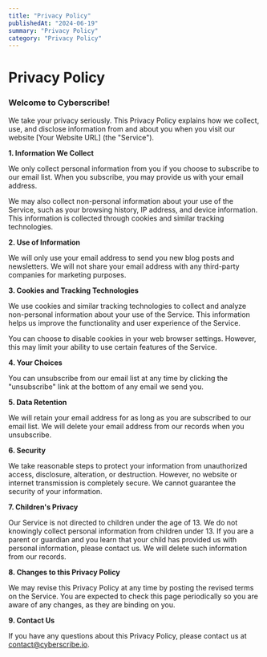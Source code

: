 ```yaml
---
title: "Privacy Policy"
publishedAt: "2024-06-19"
summary: "Privacy Policy"
category: "Privacy Policy"
---
```


# Privacy Policy

### Welcome to Cyberscribe!

We take your privacy seriously. This Privacy Policy explains how we collect, use, and disclose information from and about you when you visit our website [Your Website URL] (the "Service").

**1. Information We Collect**

We only collect personal information from you if you choose to subscribe to our email list. When you subscribe, you may provide us with your email address.

We may also collect non-personal information about your use of the Service, such as your browsing history, IP address, and device information. This information is collected through cookies and similar tracking technologies.

**2. Use of Information**

We will only use your email address to send you new blog posts and newsletters. We will not share your email address with any third-party companies for marketing purposes.

**3. Cookies and Tracking Technologies**

We use cookies and similar tracking technologies to collect and analyze non-personal information about your use of the Service. This information helps us improve the functionality and user experience of the Service.

You can choose to disable cookies in your web browser settings. However, this may limit your ability to use certain features of the Service.

**4. Your Choices**

You can unsubscribe from our email list at any time by clicking the "unsubscribe" link at the bottom of any email we send you.

**5. Data Retention**

We will retain your email address for as long as you are subscribed to our email list. We will delete your email address from our records when you unsubscribe.

**6. Security**

We take reasonable steps to protect your information from unauthorized access, disclosure, alteration, or destruction. However, no website or internet transmission is completely secure. We cannot guarantee the security of your information.

**7. Children's Privacy**

Our Service is not directed to children under the age of 13. We do not knowingly collect personal information from children under 13. If you are a parent or guardian and you learn that your child has provided us with personal information, please contact us. We will delete such information from our records.

**8. Changes to this Privacy Policy**

We may revise this Privacy Policy at any time by posting the revised terms on the Service. You are expected to check this page periodically so you are aware of any changes, as they are binding on you.

**9. Contact Us**

If you have any questions about this Privacy Policy, please contact us at contact@cyberscribe.io.
